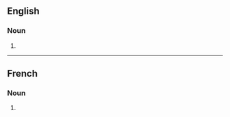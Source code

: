 ==English==

===Noun===
{{head|en|noun form}}

# {{plural of|en|dispositif}}

----

==French==

===Noun===
{{head|fr|noun plural form|g=m}}

# {{plural of|fr|dispositif}}